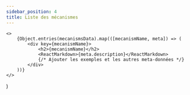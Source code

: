 ```yaml
---
sidebar_position: 4
title: Liste des mécanismes
---
```


<!-- We should find a way to better integrate this generated Markdown document
with Docusaurus navigation but I couldn't find any. I asked the question to the
Docusaurus community https://github.com/facebook/docusaurus/discussions/6009
-->


	<>
		{Object.entries(mecanismsData).map(([mecanismName, meta]) => (
			<div key={mecanismName}>
				<h2>{mecanismName}</h2>
				<ReactMarkdown>{meta.description}</ReactMarkdown>
				{/* Ajouter les exemples et les autres meta-données */}
			</div>
		))}
	</>
)

<MechanismsList />

